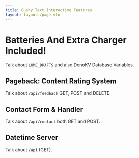 ```yaml
---
title: Cushy Text Interactive Features
layout: layouts/page.vto
---
```


# Batteries And Extra Charger Included!

Talk about `LUME_DRAFTS` and also DenoKV Database Variables.

## Pageback: Content Rating System

Talk about  `/api/feedback` GET, POST and DELETE.

## Contact Form & Handler

Talk about `/api/contact` both GET and POST.

## Datetime Server

Talk about `/api` (GET).